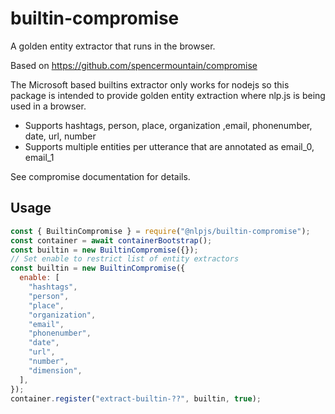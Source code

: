 # builtin-compromise

A golden entity extractor that runs in the browser.

Based on https://github.com/spencermountain/compromise

The Microsoft based builtins extractor only works for nodejs so this package is intended to provide golden entity extraction
where nlp.js is being used in a browser.

- Supports hashtags, person, place, organization ,email, phonenumber, date, url, number
- Supports multiple entities per utterance that are annotated as email_0, email_1

See compromise documentation for details.

## Usage

```js
const { BuiltinCompromise } = require("@nlpjs/builtin-compromise");
const container = await containerBootstrap();
const builtin = new BuiltinCompromise({});
// Set enable to restrict list of entity extractors
const builtin = new BuiltinCompromise({
  enable: [
    "hashtags",
    "person",
    "place",
    "organization",
    "email",
    "phonenumber",
    "date",
    "url",
    "number",
    "dimension",
  ],
});
container.register("extract-builtin-??", builtin, true);
```
